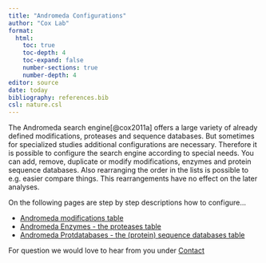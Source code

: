 ```yaml
---
title: "Andromeda Configurations"
author: "Cox Lab"
format: 
  html:
    toc: true
    toc-depth: 4
    toc-expand: false
    number-sections: true
    number-depth: 4
editor: source
date: today
bibliography: references.bib
csl: nature.csl
---
```


The Andromeda search engine[@cox2011a] offers a large variety of already defined modifications, proteases and sequence databases.
But sometimes for specialized studies additional configurations are necessary.
Therefore it is possible to configure the search engine according to special needs.
You can add, remove, duplicate or modify modifications, enzymes and protein sequence databases.
Also rearranging the order in the lists is possible to e.g. easier compare things.
This rearrangements have no effect on the later analyses.

On the following pages are step by step descriptions how to configure...

-   [Andromeda modifications table](andromeda_modifications_table.html)
-   [Andromeda Enzymes - the proteases table](andromeda_enzymes.html)
-   [Andromeda Protdatabases - the (protein) sequence databases table](andromeda_protdatabases.html)

For question we would love to hear from you under [Contact](contact.html)
